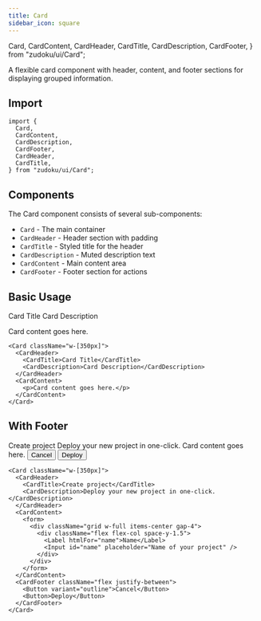 ```yaml
---
title: Card
sidebar_icon: square
---
```


  Card,
  CardContent,
  CardHeader,
  CardTitle,
  CardDescription,
  CardFooter,
} from "zudoku/ui/Card";

A flexible card component with header, content, and footer sections for displaying grouped
information.

## Import

```tsx
import {
  Card,
  CardContent,
  CardDescription,
  CardFooter,
  CardHeader,
  CardTitle,
} from "zudoku/ui/Card";
```

## Components

The Card component consists of several sub-components:

- `Card` - The main container
- `CardHeader` - Header section with padding
- `CardTitle` - Styled title for the header
- `CardDescription` - Muted description text
- `CardContent` - Main content area
- `CardFooter` - Footer section for actions

## Basic Usage

<Card className="w-[350px] not-prose">
  <CardHeader>
    <CardTitle>Card Title</CardTitle>
    <CardDescription>Card Description</CardDescription>
  </CardHeader>
  <CardContent>
    <p>Card content goes here.</p>
  </CardContent>
</Card>

```tsx
<Card className="w-[350px]">
  <CardHeader>
    <CardTitle>Card Title</CardTitle>
    <CardDescription>Card Description</CardDescription>
  </CardHeader>
  <CardContent>
    <p>Card content goes here.</p>
  </CardContent>
</Card>
```

## With Footer

<Card className="w-[350px] not-prose">
  <CardHeader>
    <CardTitle>Create project</CardTitle>
    <CardDescription>Deploy your new project in one-click.</CardDescription>
  </CardHeader>
  <CardContent>Card content goes here.</CardContent>
  <CardFooter className="flex justify-between">
    <Button variant="outline">Cancel</Button>
    <Button>Deploy</Button>
  </CardFooter>
</Card>

```tsx
<Card className="w-[350px]">
  <CardHeader>
    <CardTitle>Create project</CardTitle>
    <CardDescription>Deploy your new project in one-click.</CardDescription>
  </CardHeader>
  <CardContent>
    <form>
      <div className="grid w-full items-center gap-4">
        <div className="flex flex-col space-y-1.5">
          <Label htmlFor="name">Name</Label>
          <Input id="name" placeholder="Name of your project" />
        </div>
      </div>
    </form>
  </CardContent>
  <CardFooter className="flex justify-between">
    <Button variant="outline">Cancel</Button>
    <Button>Deploy</Button>
  </CardFooter>
</Card>
```
